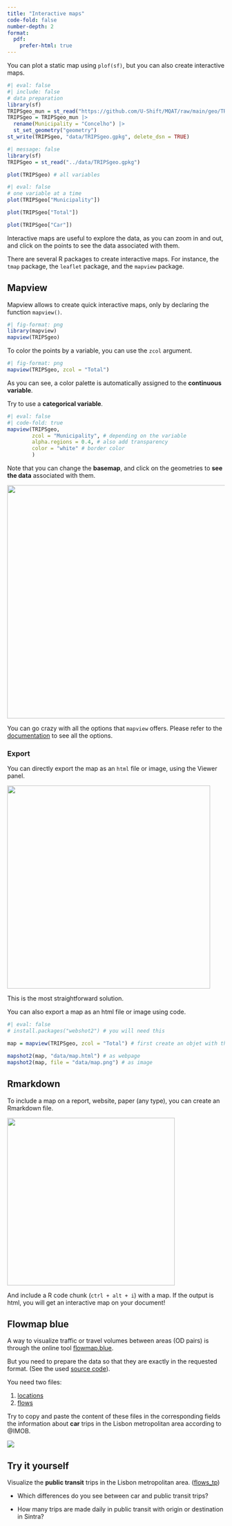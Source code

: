 ```yaml
---
title: "Interactive maps"
code-fold: false
number-depth: 2
format:
  pdf:
    prefer-html: true
---
```


You can plot a static map using `plof(sf)`, but you can also create interactive maps.

```r
#| eval: false
#| include: false
# data preparation
library(sf)
TRIPSgeo_mun = st_read("https://github.com/U-Shift/MQAT/raw/main/geo/TRIPSgeo_mun.gpkg")
TRIPSgeo = TRIPSgeo_mun |> 
  rename(Municipality = "Concelho") |> 
  st_set_geometry("geometry")
st_write(TRIPSgeo, "data/TRIPSgeo.gpkg", delete_dsn = TRUE)
```

```r
#| message: false
library(sf)
TRIPSgeo = st_read("../data/TRIPSgeo.gpkg")

plot(TRIPSgeo) # all variables
```

```r
#| eval: false
# one variable at a time
plot(TRIPSgeo["Municipality"])

plot(TRIPSgeo["Total"])

plot(TRIPSgeo["Car"])
```

Interactive maps are useful to explore the data, as you can zoom in and out, and click on the points to see the data associated with them.

There are several R packages to create interactive maps.
For instance, the `tmap` package, the `leaflet` package, and the `mapview` package.

## Mapview

Mapview allows to create quick interactive maps, only by declaring the function `mapview()`.

```r
#| fig-format: png
library(mapview)
mapview(TRIPSgeo)
```

To color the points by a variable, you can use the `zcol` argument.

```r
#| fig-format: png
mapview(TRIPSgeo, zcol = "Total")
```

As you can see, a color palette is automatically assigned to the **continuous variable**.

Try to use a **categorical variable**.

```r
#| eval: false
#| code-fold: true
mapview(TRIPSgeo,
        zcol = "Municipality", # depending on the variable
        alpha.regions = 0.4, # also add transparency
        color = "white" # border color
        ) 
```

::: {.callout-note appearance="simple"}
Note that you can change the **basemap**, and click on the geometries to **see the data** associated with them.
:::

![](images/clipboard-3307189144.png){width="540"}

You can go crazy with all the options that `mapview` offers.
Please refer to the [documentation](https://r-spatial.github.io/mapview/articles/mapview_02-advanced.html) to see all the options.

### Export

You can directly export the map as an `html` file or image, using the Viewer panel.

![](images/clipboard-3542861620.png){width="470"}

::: {.callout-warning appearance="minimal" icon="false"}
This is the most straightforward solution.
:::

You can also export a map as an html file or image using code.

```r
#| eval: false
# install.packages("webshot2") # you will need this

map = mapview(TRIPSgeo, zcol = "Total") # first create an objet with the desired map

mapshot2(map, "data/map.html") # as webpage
mapshot2(map, file = "data/map.png") # as image
```

## Rmarkdown

To include a map on a report, website, paper (any type), you can create an Rmarkdown file.

![](images/clipboard-1842640045.png){width="388"}

And include a R code chunk (`ctrl + alt + i`) with a map.
If the output is html, you will get an interactive map on your document!

## Flowmap blue

A way to visualize traffic or travel volumes between areas (OD pairs) is through the online tool [flowmap.blue](https://www.flowmap.blue/in-browser).

But you need to prepare the data so that they are exactly in the requested format.
(See the used [source code](https://github.com/rosamfelix/PGmob360/blob/main/code/flowmap_test.R)).

You need two files:

1.  [locations](https://raw.githubusercontent.com/rosamfelix/PGmob360/refs/heads/main/data/locations.csv)
2.  [flows](https://raw.githubusercontent.com/rosamfelix/PGmob360/refs/heads/main/data/flows_car.csv)

Try to copy and paste the content of these files in the corresponding fields the information about **car** trips in the Lisbon metropolitan area according to @IMOB.

[![](images/clipboard-1950845885.png)](https://www.flowmap.blue/in-browser)

::: callout-tip
## Try it yourself

Visualize the **public transit** trips in the Lisbon metropolitan area.
([flows_tp](https://raw.githubusercontent.com/rosamfelix/PGmob360/refs/heads/main/data/flows_tp.csv))

-   Which differences do you see between car and public transit trips?

-   How many trips are made daily in public transit with origin or destination in Sintra?
:::
